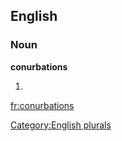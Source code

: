 ==English==

===Noun===
'''conurbations'''

# {{plural of|[[conurbation]]}}

[[Category:English plurals]]

[[fr:conurbations]]